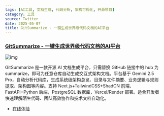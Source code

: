 ```yaml
---
tags: [AI工具, 文档生成, 代码分析, 架构可视化, 开源项目]
category: 工具
source: Twitter
date: 2025-05-07
title: GitSummarize - 一键生成世界级代码文档的AI平台
---
```


### [GitSummarize - 一键生成世界级代码文档的AI平台](https://github.com/antarixxx/gitsummarize)

![img](https://img.mengpeng.tech/i/2025/05/11/68203d71bdba5.webp)

GitSummarize 是一款开源 AI 文档生成平台，只需替换 GitHub 链接中的 hub 为 summarize，即可为任意仓库自动生成交互式架构文档。平台基于 Gemini 2.5 Pro，自动分析代码库，生成系统级架构总览、目录与文件摘要、业务逻辑与规则提取、架构图等内容。支持 Next.js+TailwindCSS+ShadCN 前端、FastAPI+Python 后端，PostgreSQL 数据库，Vercel/Render 部署。适合开发者快速理解陌生代码、团队高效协作和技术文档自动化。

- [在线体验](https://gitsummarize.com/)